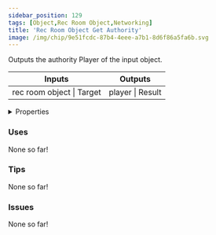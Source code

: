 ```yaml
---
sidebar_position: 129
tags: [Object,Rec Room Object,Networking]
title: 'Rec Room Object Get Authority'
image: /img/chip/9e51fcdc-87b4-4eee-a7b1-8d6f86a5fa6b.svg
---
```


Outputs the authority Player of the input object.



<IChip uuid="9e51fcdc-87b4-4eee-a7b1-8d6f86a5fa6b"/>

<table><thead><tr><th>Inputs</th><th>Outputs</th></tr></thead><tbody><tr><td>rec room object | Target</td><td>player | Result</td></tr></tbody></table>

<details>
  <summary>Properties</summary>
  <div>
    <div>
    <table>
      <tbody>
        <tr>
          <td>Is beta required?</td>
          <td>No</td>
        </tr>
        <tr>
          <td>Is chip a trolling risk?</td>
          <td>No</td>
        </tr>
        <tr>
          <td>Is chip a role assignment risk?</td>
          <td>No</td>
        </tr>
        <tr>
          <td>Chip UUID</td>
          <td>9e51fcdc-87b4-4eee-a7b1-8d6f86a5fa6b</td>
        </tr>
        <tr>
          <td>Room availability</td>
          <td>Available everywhere</td>
        </tr>
      </tbody>
    </table>
    </div>
  </div>
</details>

### Uses

None so far!

### Tips

None so far!

### Issues

None so far!